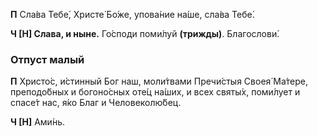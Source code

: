 **П** Сла́ва Тебе́, Христе́ Бо́же, упова́ние на́ше, сла́ва Тебе́.

**Ч [Н] Слава, и ныне.** Го́споди поми́луй **(трижды)**. Благослови́.

### Отпуст малый

**П** Христо́с, и́стинный Бог наш, моли́твами Пречи́стыя Своея́ Ма́тере, преподо́бных и богоно́сных оте́ц на́ших, и всех святы́х, поми́лует и спасе́т нас, я́ко Благ и Человеколю́бец.

**Ч [Н]** Ами́нь.
